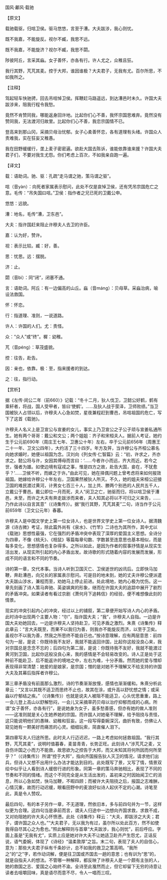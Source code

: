 

国风·鄘风·载驰

【原文】

载驰载驱，归唁卫侯。驱马悠悠，言至于漕。大夫跋涉，我心则忧。

既不我嘉，不能旋反。视尔不臧，我思不远。

既不我嘉，不能旋济？视尔不臧，我思不閟。

陟彼阿丘，言采其蝱。女子善怀，亦各有行。许人尤之，众稚且狂。

我行其野，芃芃其麦。控于大邦，谁因谁极？大夫君子，无我有尤。百尔所思，不如我所之。

【注释】

驾起轻车快驰骋，回去吊唁悼卫侯。挥鞭赶马路遥远，到达漕邑时未久。许国大夫跋涉来，阻我行程令我愁。

竟然不肯赞同我，哪能返身回许地。比起你们心不善，我怀宗国思难弃。竟然没有赞同我，无法渡河归故里。比起你们心不善，我恋宗国情不已。

登高来到那山冈，采摘贝母治忧郁。女子心柔善怀恋，各有道理有头绪。许国众人责难我，实在狂妄又稚愚。

我在田野缓缓行，垄上麦子密密遍。欲赴大国去陈诉，谁能依靠谁来援？许国大夫君子们，不要对我生尤怨。你们考虑上百次，不如我亲自跑一遍。

【译文】

载：语助词。驰、驱：孔疏“走马谓之驰，策马谓之驱”。

唁（音yàn）：向死者家属表示慰问，此处不仅是哀悼卫侯，还有凭吊宗国危亡之意。毛传：“吊失国曰唁。”卫侯：指作者之兄已死的卫戴公申。

悠悠：远貌。

漕：地名，毛传“漕，卫东邑”。

大夫：指许国赶来阻止许穆夫人去卫的许臣。

嘉：认为好，赞许。

视：表示比较。臧：好，善。

思：忧思。远：摆脱。

济：止。

閟（音bì）：同“闭”，闭塞不通。

言：语助词。阿丘：有一边偏高的山丘。蝱（音máng）：贝母草。采蝱治病，喻设法救国。

怀：怀恋。

行：指道理、准则，一说道路。

许人：许国的人们。尤：责怪。

众：“众人”或“终”。樨：幼稚。

芃（音péng）：草茂盛貌。

控：往告，赴告。

因：亲也，依靠。极：至，指来援者的到达。

之：往，指行动。

【赏析】

据《左传·闵公二年（前660）》记载：“冬十二月，狄人伐卫，卫懿公好鹤，鹤有乘轩者，将战，国人受甲者，皆曰‘使鹤’。……及狄人战于荥泽，卫师败绩。”当卫国被狄人占领以后，许穆夫人心急如焚，星夜兼程赶到曹邑，吊唁祖国的危亡，写下了这首《载驰》。

许穆夫人名义上是卫宣公与宣姜的女儿，事实上乃卫宣公之子公子顽与宣姜私通所生。她有两个哥哥：戴公和文公；两个姐姐：齐子和宋桓夫人。据前人考证，她约生于公元前690年（周庄王七年、卫惠公十年）左右，卒于公元前656年（周惠王二十一年、卫文公四年），大约活了三十四岁。年方及笄，当许穆公与齐桓公慕名向她求婚时，她便以祖国为念。汉刘向《列女传·仁智篇》云：“初，许求之，齐亦求之。懿公将与许，女因其傅母而言曰：‘……今者许小而远，齐大而近。若今之世，强者为雄。如使边境有寇戎之事，惟是四方之故，赴告大国，妾在，不犹愈乎？’……卫侯不听，而嫁之于许。”由此可见，她在择偶问题上曾考虑将来如何报效祖国。她嫁给许穆公十年左右，卫国果然被狄人所灭。不久，她的姐夫宋桓公迎接卫国的难民渡过黄河，计男女七百三十人，加上共、滕两个别邑的人民共五千人，立戴公于曹邑。戴公即位一月而死，夫人“闵卫之亡，驰驱而归，将以唁卫侯于漕邑，未至，而许之大夫有奔走跋涉而来者，夫人知其必将以不可归之义来告，……乃作此诗以自言其意”（《诗集传》）。据“我行其野，芃芃其麦”二句，诗当作于公元前659年（卫文公元年）春暮。

许穆夫人是中国文学史上第一位女诗人，也是世界文学史上第一位女诗人。据清魏源《诗古微》考证，除此篇外尚有《泉水》、《竹竿》二诗也为其所作，其中尤以《载驰》思想性最强，它在强烈的矛盾冲突中表现了深厚的爱国主义思想。全诗分为四章，不像《桃夭》、《相鼠》等篇每章句数、字数甚至连意思也基本相似，而是每多变化，思想感情也复杂得多。之所以如此，是因为作者的叙事抒情是从现实生活出发，从现实所引起的内心矛盾出发。故诗歌的形式随着内容的发展而发展，形成不同的语言和不同的节奏。

诗的第一章，交代本事。当诗人听到卫国灭亡、卫侯逝世的凶讯后。立即快马加鞭，奔赴漕邑，向兄长的家属表示慰问。可是目的地未到，她的丈夫许穆公便派遣大夫跋山涉水，兼程而至，劝她马上停止前进。处此境地，她内心极为忧伤。这一章先刻画了诗人策马奔驰、英姿飒爽的形象，继而在许国大夫的追踪中展开了剧烈的矛盾冲突。如果读者有看过京剧《萧何月下追韩信》的经验，便不难想像此刻的情景。

现实的冲突引起内心的冲突，经过以上的铺叙，第二章便开始写诗人内心的矛盾。此时诗中出现两个主要人物：“尔”，指许国大夫；“我”，许穆夫人自指。一边是许国大夫劝她回去，一边是许穆夫人坚持赴卫，可见矛盾之激烈。朱熹《诗集传》释此章云：“言大夫既至，而果不以我归为善，则我亦不能旋反而济，以至于卫矣。虽视尔不以我为善，然我之所思终不能自已也。”按诗意理解，应有两层意思：前四句为一层，是说：你既待我不友好，我就不能返回许国，比起你这般没良心来，我对宗国总是念念不忘的；后四句为第二层，是说：你既待我不友好，我就不能渡过黄河到卫国，比起你这般没良心来，我的感情是不会轻易改变的。诗人正是处于这种前不能赴卫、后不能返许的境地之中，左右为难，十分矛盾。然而她的爱与憎却表现得非常清楚：她爱的是娘家，是宗国；憎的是对她不予理解又不给支持的许国大夫及其幕后指挥者许穆公。

第三章矛盾没有前面那么激烈，诗的节奏渐渐放慢，感情也渐渐缓和。朱熹分析此章云：“又言以其既不适卫而思终不止也，故其在涂，或升高以舒忧想之情；或采蝱以疗郁结之疾。”（《诗集传》）也就是说夫人被阻不能适卫，心头忧思重重，路上一会儿登上高山以舒解愁闷，一会儿又采摘草药贝母以治疗抑郁而成的心病。所谓“女子善怀，亦各有行”，是说她身为女子，虽多愁善感，但亦有她的做人准则——这准则就是关心生她养她的宗国。而许国人对她毫不理解，给予阻挠与责怪，这只能说明他们的愚昧、幼稚和狂妄。这一段写得委婉深沉，曲折有致，仿佛让人窥见她有一颗美好而痛苦的心灵。细细玩索，简直催人泪下。

第四章写夫人归途所思。此时夫人行迈迟迟，一路上考虑如何拯救祖国。“我行其野，芃芃其麦”，说明时值暮春，麦苗青青，长势正旺。此刻诗人“涉芃芃之麦，又自伤许国之小而力不能救，故思欲为之控告于大邦，而又未知其将何所因而何所至乎？”（《诗集传》）所谓“控于大邦”，指向齐国报告狄人灭卫的情况，请求他们出兵，但诗人又想不出用什么办法才能达到目的。此处既写了景，又写了情，情景双绘中似乎让人看到诗人缓辔行进的形象。同第一章的策马奔驰相比，表现了不同的节奏和不同的情绪。而这个不同完全是从生活出发的，盖初来之时因始闻卫亡的消息，所以心急如焚，快马加鞭，不暇四顾；而被许大夫阻挠之后，报国之志难酬，心情沉重，故而行动迟缓，眼看田野中的麦浪好似诗人起伏不定的心潮。诗笔至此，真是令人赞叹。

最后四句，有的本子另作一章，不无道理，然依旧本，多与前四句并为一节，这样似更为合理。这四句当是承前而言，谓夫人归途中一边想向齐国求救，求救不成，又对劝阻她的许大夫心怀愤懑。此处《诗集传》释云：“大夫，即跋涉之大夫；君子，谓许国之众人也。”“大夫君子，无以我为有过，虽尔所以处此百方，然不如使我得自尽其心之为愈也。”照此解释则与首章“大夫跋涉，我心则忧”，前后呼应。字面上虽是“无我有尤”，实质上应是她对许大夫不让她适卫赴齐产生怨尤，正话反说，语气委婉，体现了《诗经》“温柔敦厚”之旨。末二句，表现了夫人的自信心，意为：那些大夫君子纵有千条妙计，总不如我的救卫之策高明。“我所之”的“之”字，若作动词解，便是往卫国或齐国去一趟的意思；也有训为“思”的，就是自指夫人的想法。不管哪一种解释，都反映了许穆夫人是一个颇有主张的人，她的救国之志、爱国之心始终不渝。全诗至此戛然而止，但它却留下无穷的诗意让读者去咀嚼回味，真是语尽而意不尽，令人一唱而三叹。

